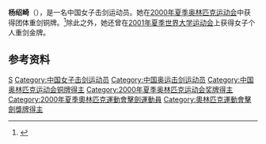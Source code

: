 {{Infobox sportsperson
| name           = 杨绍崎
| sport          = [[击剑|击剑]]
| birth_date     = 1976年2月8日
| medaltemplates =
{{MedalSport|女子个人锐剑}}
{{MedalCountry| {{CHN}} }}
{{MedalOlympic}}
{{MedalBronze|[[2000年夏季奥林匹克运动会|2000年 悉尼]]| [[2000年夏季奥林匹克运动会击剑比赛|团体重剑]]}}
}}

'''杨绍崎'''（{{bd|1976年|2月8日||}}），是一名中国女子击剑运动员。她在[[2000年夏季奥林匹克运动会|2000年夏季奥林匹克运动会]]中获得团体重剑铜牌。<ref name="databaseolympics">{{cite web|url=http://www.databaseolympics.com/players/playerpage.htm?ilkid=YANGSHA01 |title=Olympics Statistics: Yang Shaoqi |accessdate=2012-02-27 |work=databaseolympics.com |deadurl=yes |archiveurl=https://web.archive.org/web/20121120220751/http://databaseolympics.com/players/playerpage.htm?ilkid=YANGSHA01 |archivedate=2012-11-20 }}</ref>除此之外，她还曾在[[2001年夏季世界大学运动会|2001年夏季世界大学运动会]]上获得女子个人重剑金牌。

==参考资料==
{{Reflist}}
{{DEFAULTSORT:Yang Shaoqi}}
[[Category:杨姓|S]]
[[Category:中国女子击剑运动员|Category:中国女子击剑运动员]]
[[Category:中国奥运击剑运动员|Category:中国奥运击剑运动员]]
[[Category:中国奥林匹克运动会铜牌得主|Category:中国奥林匹克运动会铜牌得主]]
[[Category:2000年夏季奥林匹克运动会奖牌得主|Category:2000年夏季奥林匹克运动会奖牌得主]]
[[Category:2000年夏季奧林匹克運動會擊劍運動員|Category:2000年夏季奧林匹克運動會擊劍運動員]]
[[Category:奧林匹克運動會擊劍獎牌得主|Category:奧林匹克運動會擊劍獎牌得主]]